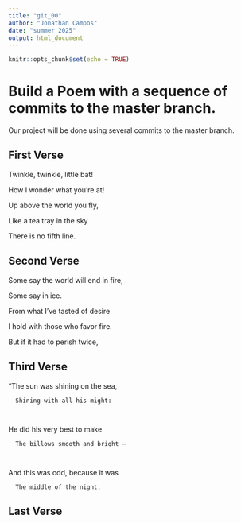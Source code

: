 ```yaml
---
title: "git_00"
author: "Jonathan Campos"
date: "summer 2025"
output: html_document
---
```


```r
knitr::opts_chunk$set(echo = TRUE)
```
# Build a Poem with a sequence of commits to the master branch.
Our project will be done using several commits to the master branch.
<!-- Do not modify or change any text in "!--" bracketed areas such as this --- these are instructions to
you, if you change any of this the git program will notice it and compromise your git merging strategy !-->

## First Verse 
<!--Put the first five lines of a poem by Lewis Carrol in this section!-->

Twinkle, twinkle, little bat!


How I wonder what you're at!


Up above the world you fly,


Like a tea tray in the sky


There is no fifth line. 

## Second Verse
<!--Put the first five lines of a poem by Robert Frost here!-->

Some say the world will end in fire,


Some say in ice.


From what I’ve tasted of desire


I hold with those who favor fire.


But if it had to perish twice,


## Third Verse
<!--Put the first two verses of The Walrus and the Carpenter here!-->

"The sun was shining on the sea,


      Shining with all his might:
      
      
He did his very best to make


      The billows smooth and bright —
      
      
And this was odd, because it was


      The middle of the night.

## Last Verse
<!--Put a short poem of your choice 8-20 lines,here!-->

